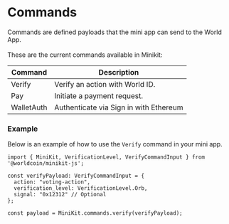 
# Commands
Commands are defined payloads that the mini app can send to the World App.
<br/><br/>These are the current commands available in Minikit:
<table>
    <thead>
        <tr>
        <th className="p-2">Command</th>
        <th className="p-2">Description</th>
        </tr>
    </thead>
    <tbody >
        <tr>
        <td className="flex items-center p-2">Verify</td>
        <td className="align-middle p-2">Verify an action with World ID.</td>
        </tr>
        <tr>
        <td className="align-middle p-2">Pay</td>
        <td className="align-middle p-2">Initiate a payment request.</td>
        </tr>
        <tr>
        <td className="flex items-center p-2">WalletAuth</td>
        <td className="align-middle p-2">Authenticate via Sign in with Ethereum</td>
        </tr>
    </tbody>
</table>

### Example
Below is an example of how to use the `Verify` command in your mini app.
```tsx
import { MiniKit, VerificationLevel, VerifyCommandInput } from '@worldcoin/minikit-js';

const verifyPayload: VerifyCommandInput = {
  action: "voting-action",
  verification_level: VerificationLevel.Orb,
  signal: "0x12312" // Optional
};

const payload = MiniKit.commands.verify(verifyPayload);
```